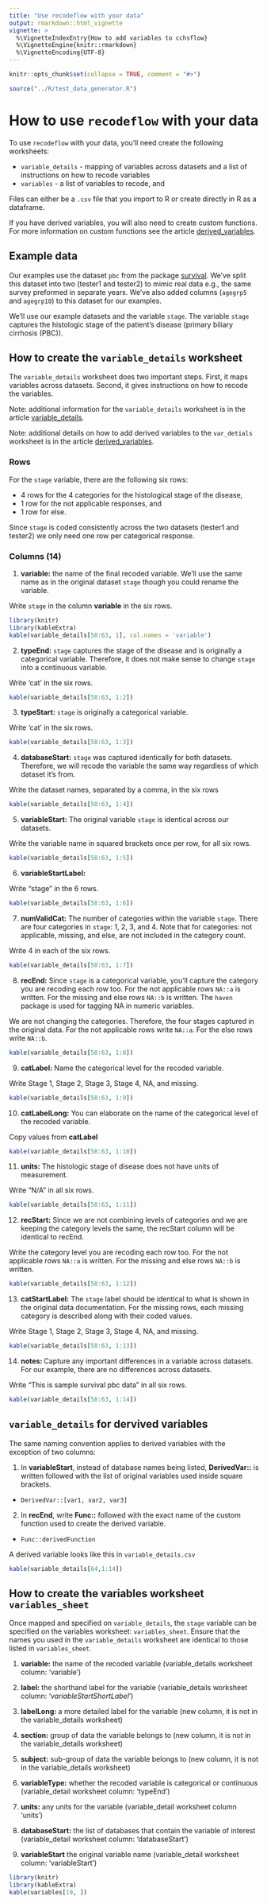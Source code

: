 ```yaml
---
title: "Use recodeflow with your data"
output: rmarkdown::html_vignette
vignette: >
  %\VignetteIndexEntry{How to add variables to cchsflow}     
  %\VignetteEngine{knitr::rmarkdown} 
  %\VignetteEncoding{UTF-8}
---
```


```r
knitr::opts_chunk$set(collapse = TRUE, comment = "#>")

source("../R/test_data_generator.R")
```


# How to use `recodeflow` with your data

To use `recodeflow` with your data, you'll need create the following worksheets:

- `variable_details` - mapping of variables across datasets and a list of instructions on how to recode variables
- `variables` - a list of variables to recode, and

Files can either be a `.csv` file that you import to R or create directly in R as a dataframe.

If you have derived variables, you will also need to create custom functions. For more information on custom functions see the article [derived_variables](../reference/derived_variables.html).


## Example data

Our examples use the dataset `pbc` from the package [survival](https://cran.r-project.org/web/packages/survival/index.html). We've split this dataset into two (tester1 and tester2) to mimic real data e.g., the same survey preformed in separate years. We've also added columns (`agegrp5` and `agegrp10`) to this dataset for our examples.

We'll use our example datasets and the variable `stage`.
The variable `stage` captures the histologic stage of the patient's disease (primary biliary cirrhosis (PBC)).

## How to create the `variable_details` worksheet

The `variable_details` worksheet does two important steps. First, it maps variables across datasets. Second, it gives instructions on how to recode the variables. 

Note: additional information for the `variable_details` worksheet is in the article [variable_details](../reference/variable_details.html).

Note: additional details on how to add derived variables to the `var_detials` worksheet is in the article [derived_variables](../reference/derived_variables.html).


### Rows

For the `stage` variable, there are the following six rows:

- 4 rows for the 4 categories for the histological stage of the disease, 
- 1 row for the not applicable responses, and 
- 1 row for else. 

Since `stage` is coded consistently across the two datasets (tester1 and tester2) we only need one row per categorical response.

### Columns (14)

1. **variable:** the name of the final recoded variable. We'll use the same name as in the original dataset `stage` though you could rename the variable.

Write `stage` in the column **variable** in the six rows.

```r
library(knitr)
library(kableExtra)
kable(variable_details[58:63, 1], col.names = 'variable')
```

2. **typeEnd:** `stage` captures the stage of the disease and is originally a categorical variable. Therefore, it does not make sense to change `stage` into a continuous variable. 

Write 'cat' in the six rows.

```r
kable(variable_details[58:63, 1:2])
```

3. **typeStart:** `stage` is originally a categorical variable.

Write 'cat' in the six rows.

```r
kable(variable_details[58:63, 1:3])
```

4. **databaseStart:** `stage` was captured identically for both datasets. Therefore, we will recode the variable the same way regardless of which dataset it's from.

Write the dataset names, separated by a comma, in the six rows

```r
kable(variable_details[58:63, 1:4])
```

5. **variableStart:** The original variable `stage` is identical across our datasets. 

Write the variable name in squared brackets once per row, for all six rows.

```r
kable(variable_details[58:63, 1:5])
```

6. **variableStartLabel:** 

Write "stage" in the 6 rows.

```r
kable(variable_details[58:63, 1:6])
```

7. **numValidCat:** The number of categories within the variable `stage`. There are four categories in `stage`: 1, 2, 3, and 4. Note that for categories: not applicable, missing, and else, are not included in the category count.

Write 4 in each of the six rows.

```r
kable(variable_details[58:63, 1:7])
```

8. **recEnd:** Since `stage` is a categorical variable, you'll capture the category you are recoding each row too. For the not applicable rows `NA::a` is written. For the missing and else rows `NA::b` is written. The `haven` package is used for tagging NA in numeric variables.

We are not changing the categories. Therefore, the four stages captured in the original data. For the not applicable rows write `NA::a`. For the else rows write `NA::b`.

```r
kable(variable_details[58:63, 1:8])
```

9. **catLabel:** Name the categorical level for the recoded variable.

Write Stage 1, Stage 2, Stage 3, Stage 4, NA, and missing.

```r
kable(variable_details[58:63, 1:9])
```

10. **catLabelLong:** You can elaborate on the name of the categorical level of the recoded variable.

Copy values from **catLabel**

```r
kable(variable_details[58:63, 1:10])
```

11. **units:** The histologic stage of disease does not have units of measurement. 

Write "N/A" in all six rows.

```r
kable(variable_details[58:63, 1:11])
```

12. **recStart:** Since we are not combining levels of categories and we are keeping the category levels the same, the recStart column will be identical to recEnd. 

Write the category level you are recoding each row too. For the not applicable rows `NA::a` is written. For the missing and else rows `NA::b` is written.

```r
kable(variable_details[58:63, 1:12])
```

13. **catStartLabel:** The `stage` label should be identical to what is shown in the original data documentation. For the missing rows, each missing category is described along with their coded values.

Write Stage 1, Stage 2, Stage 3, Stage 4, NA, and missing.

```r
kable(variable_details[58:63, 1:13])
```

14. **notes: ** Capture any important differences in a variable across datasets. For our example, there are no differences across datasets.

Write "This is sample survival pbc data" in all six rows.

```r
kable(variable_details[58:63, 1:14])
```

## `variable_details` for dervived variables

The same naming convention applies to derived variables with the exception of two columns:

1. In **variableStart**, instead of database names being listed, **DerivedVar::** is written followed with the list of original variables used inside square brackets. 
+ `DerivedVar::[var1, var2, var3]`

2. In **recEnd**, write **Func::** followed with the exact name of the custom function used to create the derived variable.
+ `Func::derivedFunction`

A derived variable looks like this in `variable_details.csv`

```r
kable(variable_details[64,1:14])
```

## How to create the variables worksheet `variables_sheet`

Once mapped and specified on `variable_details`, the `stage` variable can be specified on the variables worksheet: `variables_sheet`. Ensure that the names you used in the `variable_details` worksheet are identical to those listed in `variables_sheet`.

1. **variable:** the name of the recoded variable (variable_details worksheet column: 'variable')

2. **label:** the shorthand label for the variable (variable_details worksheet column: '*variableStartShortLabel*')

3. **labelLong:** a more detailed label for the variable (new column, it is not in the variable_details worksheet)

4. **section:** group of data the variable belongs to (new column, it is not in the variable_details worksheet)

5. **subject:** sub-group of data the variable belongs to (new column, it is not in the variable_details worksheet)

6. **variableType:** whether the recoded variable is categorical or continuous (variable_detail worksheet column: 'typeEnd')

7. **units:** any units for the variable (variable_detail worksheet column 'units')

8. **databaseStart:** the list of databases that contain the variable of interest (variable_detail worksheet column: 'databaseStart')

9. **variableStart** the original variable name (variable_detail worksheet column: 'variableStart')

```r
library(knitr)
library(kableExtra)
kable(variables[19, ])
```


